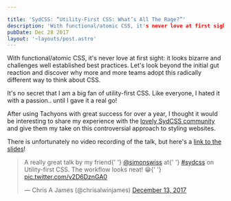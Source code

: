 ```yaml
---

title: 'SydCSS: “Utility-First CSS: What’s All The Rage?”'
description: 'With functional/atomic CSS, it's never love at first sight: it looks bizarre and challenges well established best practices. Let's look beyond the initial gut reaction and discover why more and more teams adopt this radically different way to think about CSS.'
pubDate: Dec 28 2017
layout: '~layouts/post.astro'
---  
```

  

<IntroText>
  With functional/atomic CSS, it's never love at first sight: it looks bizarre and challenges well
  established best practices. Let's look beyond the initial gut reaction and discover why more and
  more teams adopt this radically different way to think about CSS.
</IntroText>

It's no secret that I am a big fan of utility-first CSS. Like everyone, I hated it with a passion.. until I gave it a real go!

After using Tachyons with great success for over a year, I thought it would be interesting to share my experience with the [lovely SydCSS community](http://sydcss.com/) and give them my take on this controversial approach to styling websites.

There is unfortunately no video recording of the talk, but here's a [link to the slides](http://slides.com/simonswiss/utility-first-all-the-rage)!

<Tweet>
  <blockquote className="twitter-tweet">
    <p lang="en" dir="ltr">
      A really great talk by my friend{' '}
      <a href="https://twitter.com/simonswiss?ref_src=twsrc%5Etfw">@simonswiss</a> at{' '}
      <a href="https://twitter.com/hashtag/sydcss?src=hash&amp;ref_src=twsrc%5Etfw">#sydcss</a> on
      Utility-first CSS. The workflow looks neat! 😁{' '}
      <a href="https://t.co/v2D6DznGA0">pic.twitter.com/v2D6DznGA0</a>
    </p>
    &mdash; Chris A James (@chrisalwinjames) <a href="https://twitter.com/chrisalwinjames/status/940876032659415040?ref_src=twsrc%5Etfw">December 13, 2017</a>
  </blockquote>
</Tweet>
